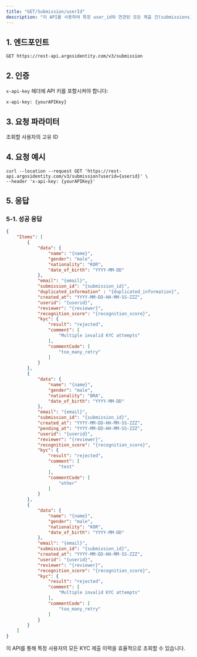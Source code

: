 ```yaml
---
title: "GET/Submission/userId"
description: "이 API를 사용하여 특정 user_id와 연관된 모든 제출 건(submissions)을 조회할 수 있습니다. 동일한 userid로 제출된 모든 KYC 데이터가 반환됩니다."
---
```


## 1. 엔드포인트

```text GET/Submission/userId
GET https://rest-api.argosidentity.com/v3/submission
```

## 2. 인증

`x-api-key` 헤더에 API 키를 포함시켜야 합니다:

```text x-api-key
x-api-key: {yourAPIKey}
```

## 3. 요청 파라미터

<ResponseField name="userid" type="string" required="true">
  조회할 사용자의 고유 ID
</ResponseField>

## 4. 요청 예시

```curl GET/Submission/userId
curl --location --request GET 'https://rest-api.argosidentity.com/v3/submission?userid={userid}' \
--header 'x-api-key: {yourAPIKey}'
```

## 5. 응답

### 5-1. 성공 응답

```json result.json
{
    "Items": [
        {
            "data": {
                "name": "{name}",
                "gender": "male",
                "nationality": "KOR",
                "date_of_birth": "YYYY-MM-DD"
            },
            "email": "{email}",
            "submission_id": "{submission_id}",
            "duplicated_information" : "{duplicated_information}",
            "created_at": "YYYY-MM-DD-HH-MM-SS-ZZZ",
            "userid": "{userid}",
            "reviewer": "{reviewer}",
            "recognition_score": "{recognition_score}",
            "kyc": {
                "result": "rejected",
                "comment": [
                    "Multiple invalid KYC attempts"
                ],
                "commentCode": [
                    "too_many_retry"
                ]
            }
        },
        {
            "data": {
                "name": "{name}",
                "gender": "male",
                "nationality": "BRA",
                "date_of_birth": "YYYY-MM-DD"
            },
            "email": "{email}",
            "submission_id": "{submission_id}",
            "created_at": "YYYY-MM-DD-HH-MM-SS-ZZZ",
            "pending_at": "YYYY-MM-DD-HH-MM-SS-ZZZ",
            "userid": "{userid}",
            "reviewer": "{reviewer}",
            "recognition_score": "{recognition_score}",
            "kyc": {
                "result": "rejected",
                "comment": [
                    "test"
                ],
                "commentCode": [
                    "other"
                ]
            }
        },
        {
            "data": {
                "name": "{name}",
                "gender": "male",
                "nationality": "KOR",
                "date_of_birth": "YYYY-MM-DD"
            },
            "email": "{email}",
            "submission_id": "{submission_id}",
            "created_at": "YYYY-MM-DD-HH-MM-SS-ZZZ",
            "userid": "{userid}",
            "reviewer": "{reviewer}",
            "recognition_score": "{recognition_score}",
            "kyc": {
                "result": "rejected",
                "comment": [
                    "Multiple invalid KYC attempts"
                ],
                "commentCode": [
                    "too_many_retry"
                ]
            }
        }
    ]
}
```

이 API를 통해 특정 사용자의 모든 KYC 제출 이력을 효율적으로 조회할 수 있습니다.